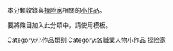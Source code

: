 {{hiddencat}}
本分類收錄與[[探险家|探险家]]相關的[[Wikipedia:小作品|小作品]]。

要將條目加入此分類中，請使用'''{{tl|探险家小作品}}'''模板。

[[Category:小作品類别|Category:小作品類别]]
[[Category:各職業人物小作品|Category:各職業人物小作品]]
[[Category:探险家|]]